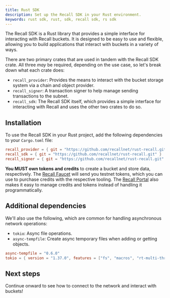 ```yaml
---
title: Rust SDK
description: Set up the Recall SDK in your Rust environment.
keywords: rust sdk, rust, sdk, recall sdk, rs sdk
---
```


The Recall SDK is a Rust library that provides a simple interface for interacting with Recall
buckets. It is designed to be easy to use and flexible, allowing you to build applications that
interact with buckets in a variety of ways.

There are two primary crates that are used in tandem with the Recall SDK crate. All three _may_ be
required, depending on the use case, so let's break down what each crate does:

- `recall_provider`: Provides the means to interact with the bucket storage system via a chain and
  object provider.
- `recall_signer`: A transaction signer to help manage sending transactions to the subnet.
- `recall_sdk`: The Recall SDK itself, which provides a simple interface for interacting with Recall
  and uses the other two crates to do so.

## Installation

To use the Recall SDK in your Rust project, add the following dependencies to your `Cargo.toml`
file:

```toml
recall_provider = { git = "https://github.com/recallnet/rust-recall.git" }
recall_sdk = { git = "https://github.com/recallnet/rust-recall.git" }
recall_signer = { git = "https://github.com/recallnet/rust-recall.git" }
```

<Callout type="warning">

**You MUST own tokens and credits** to create a bucket and store data, respectively. The
[Recall Faucet](/intro/faucet) will send you testnet tokens, which you can use to purchase credits
with the respective tooling. The [Recall Portal](/intro/portal) also makes it easy to manage credits
and tokens instead of handling it programmatically.

</Callout>

## Additional dependencies

We'll also use the following, which are common for handling asynchronous network operations:

- `tokio`: Async file operations.
- `async-tempfile`: Create async temporary files when adding or getting objects.

```toml
async-tempfile = "0.6.0"
tokio = { version = "1.37.0", features = ["fs", "macros", "rt-multi-thread"] }
```

## Next steps

Continue onward to see how to connect to the network and interact with buckets!
